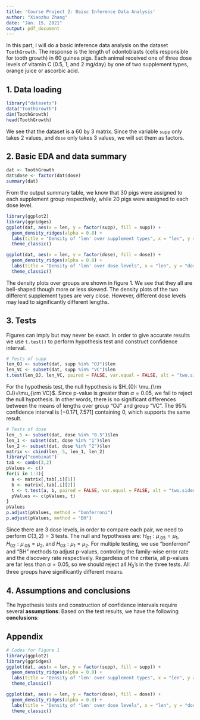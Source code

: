 ```yaml
---
title: 'Course Project 2: Baisc Inference Data Analysis'
author: "Xiaozhu Zhang"
date: "Jan. 15, 2021"
output: pdf_document
---
```


In this part, I will do a basic inference data analysis on the dataset ```ToothGrowth```. The response is the length of odontoblasts (cells responsible for tooth growth) in 60 guinea pigs. Each animal received one of three dose levels of vitamin C (0.5, 1, and 2 mg/day) by one of two supplement types, orange juice or ascorbic acid.

## 1. Data loading
```r
library("datasets")
data("ToothGrowth")
dim(ToothGrowth)
head(ToothGrowth)
```
We see that the dataset is a 60 by 3 matrix. Since the variable ```supp``` only takes 2 values, and ```dose``` only takes 3 values, we will set them as factors.

## 2. Basic EDA and data summary
```r
dat <- ToothGrowth
dat$dose <- factor(dat$dose)
summary(dat)
```
From the output summary table, we know that 30 pigs were assigned to each supplement group respectively, while 20 pigs were assigned to each dose level.
```r
library(ggplot2)
library(ggridges)
ggplot(dat, aes(x = len, y = factor(supp), fill = supp)) +
  geom_density_ridges(alpha = 0.8) +
  labs(title = "Density of 'len' over supplement types", x = "len", y = "supp") +
  theme_classic()

ggplot(dat, aes(x = len, y = factor(dose), fill = dose)) +
  geom_density_ridges(alpha = 0.8) + 
  labs(title = "Density of 'len' over dose levels", x = "len", y = "dose") + 
  theme_classic()
```
The density plots over groups are shown in figure 1. We see that they all are bell-shaped though more or less skewed. The density plots of the two different supplement types are very close. However, different dose levels may lead to significantly different lengths. 


## 3. Tests
Figures can imply but may never be exact. In order to give accurate results we use ```t.test()``` to perform hypothesis test and construct confidence interval.
```r
# Tests of supp
len_OJ <- subset(dat, supp %in% "OJ")$len
len_VC <- subset(dat, supp %in% "VC")$len
t.test(len_OJ, len_VC, paired = FALSE, var.equal = FALSE, alt = "two.sided")
```
For the hypothesis test, the null hypothesis is $H_{0}: \mu_{\rm OJ}=\mu_{\rm VC}$. Since p-value is greater than $\alpha=0.05$, we fail to reject the null hypothesis. In other words, there is no significant differences between the means of lengths over group "OJ" and group "VC". The 95% confidence interval is $[-0.171, 7.571]$ containing 0, which supports the same result.
```r
# Tests of dose
len_.5 <- subset(dat, dose %in% "0.5")$len
len_1 <- subset(dat, dose %in% "1")$len
len_2 <- subset(dat, dose %in% "2")$len
matrix <- cbind(len_.5, len_1, len_2)
library("combinat")
tab <- combn(3,2)
pValues <- c()
for(i in 1:3){
  a <- matrix[,tab[,i][1]]
  b <- matrix[,tab[,i][2]]
  t <- t.test(a, b, paired = FALSE, var.equal = FALSE, alt = "two.sided")$p.value
  pValues <- c(pValues, t)
}
pValues
p.adjust(pValues, method = "bonferroni")
p.adjust(pValues, method = "BH")

```
Since there are 3 dose levels, in order to compare each pair, we need to perform $C(3,2)=3$ tests. The null and hypotheses are: $H_{01}: \mu_{.05}=\mu_1$, $H_{02}: \mu_{.05}=\mu_2$, and $H_{03}: \mu_1=\mu_2$. For multiple testing, we use "bonferroni" and "BH" methods to adjust p-values, controling the family-wise error rate and the discovery rate respectively. Regardless of the criteria, all p-values are far less than $\alpha=0.05$, so we should reject all $H_0$'s in the three tests. All three groups have significantly different means.

## 4. Assumptions and conclusions
The hypothesis tests and construction of confidence intervals require several **assumptions**:
\begin{itemize}
\item The population distribution of the tooth length variable from a certain group is approximately normal.
\item The tooth length samples are independent and identically distributed.
\item The sample size should not be too small if the population distribution is somewhat skewed.
\item Confounders are randomly assigned. In other words, when we perform tests on supplement types over length, dose levels should be randomly distributed in the levels of VC and OJ. Similarly, when we perform tests on dose levels over length, supplement types should be randomly distributed in 0.5 mg/day, 1 mg/day, and 2 mg/day.
\item The significant level is $\alpha=0.5$.
\end{itemize}

Based on the test results, we have the following **conclusions**:
\begin{itemize}
\item Supplements types, namely orange juice or ascorbic acid, do not significantly affect the length of odontoblasts.
\item Dose levels of vitmin C have an significant influence on the length of odontoblasts. In specific, pigs who recieve vitamin C 0.5 mg/day have smaller expected tooth length than those who recieve 1 mg/day; similarly, pigs who recieve 1 mg/day have smaller expected tooth length than those who recieve 2 mg/day. In a nutshell, vitamin C has a clear positive effect on tooth growth.
\end{itemize}

\newpage
## Appendix
```r
# Codes for Figure 1
library(ggplot2)
library(ggridges)
ggplot(dat, aes(x = len, y = factor(supp), fill = supp)) +
  geom_density_ridges(alpha = 0.8) +
  labs(title = "Density of 'len' over supplement types", x = "len", y = "supp") +
  theme_classic()

ggplot(dat, aes(x = len, y = factor(dose), fill = dose)) +
  geom_density_ridges(alpha = 0.8) + 
  labs(title = "Density of 'len' over dose levels", x = "len", y = "dose") + 
  theme_classic()
```







   




